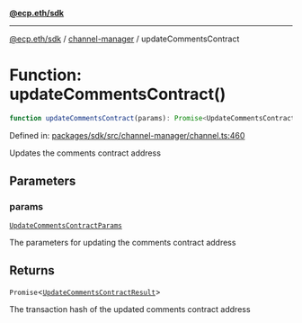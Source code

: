 [**@ecp.eth/sdk**](../../index.mdx)

***

[@ecp.eth/sdk](/sdk-reference/index.mdx) / [channel-manager](/sdk-reference/channel-manager/index.mdx) / updateCommentsContract

# Function: updateCommentsContract()

```ts
function updateCommentsContract(params): Promise<UpdateCommentsContractResult>;
```

Defined in: [packages/sdk/src/channel-manager/channel.ts:460](https://github.com/ecp-eth/comments-monorepo/blob/main/packages/sdk/src/channel-manager/channel.ts#L460)

Updates the comments contract address

## Parameters

### params

[`UpdateCommentsContractParams`](/sdk-reference/channel-manager/type-aliases/UpdateCommentsContractParams.mdx)

The parameters for updating the comments contract address

## Returns

`Promise`\<[`UpdateCommentsContractResult`](/sdk-reference/channel-manager/type-aliases/UpdateCommentsContractResult.mdx)\>

The transaction hash of the updated comments contract address
